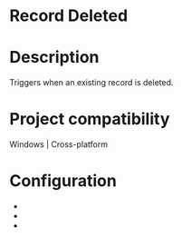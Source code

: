 ﻿# Record Deleted

# Description

Triggers when an existing record is deleted.

# Project compatibility

Windows | Cross-platform

# Configuration

* 
* 
*

